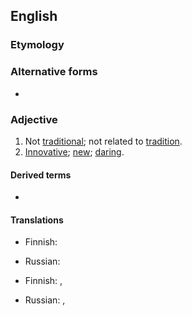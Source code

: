 {{also|non-traditional}}

==English==

===Etymology===
{{prefix|non|traditional|lang=en}}

===Alternative forms===
* {{l|en|non-traditional}}

===Adjective===
{{en-adj}}

# Not [[traditional]]; not related to [[tradition]].
# [[innovative|Innovative]]; [[new]]; [[daring]].

====Derived terms====
* {{l|en|nontraditionally}}

====Translations====
{{trans-top|not traditional}}
* Finnish: {{t|fi|epäperinteinen}}
{{trans-mid}}
* Russian: {{t+|ru|нетрадицио́нный}}
{{trans-bottom}}

{{trans-top|innovative, new, daring}}
* Finnish: {{t|fi|uudenlainen}}, {{t|fi|epäperinteinen}}
{{trans-mid}}
* Russian: {{t+|ru|инновацио́нный}}, {{t+|ru|нетрадицио́нный}}
{{trans-bottom}}